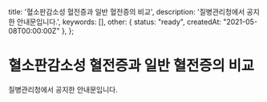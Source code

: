   title: '혈소판감소성 혈전증과 일반 혈전증의 비교',
  description: '질병관리청에서  공지한 안내문입니다.',
  keywords: [],
  other: { status: "ready", createdAt: "2021-05-08T00:00:00Z" },
};

# 혈소판감소성 혈전증과 일반 혈전증의 비교

질병관리청에서  공지한 안내문입니다.
